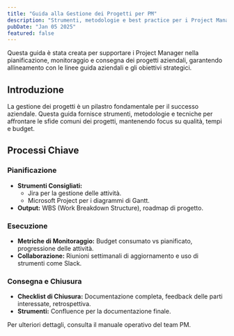 ```yaml
---
title: "Guida alla Gestione dei Progetti per PM"
description: "Strumenti, metodologie e best practice per i Project Manager nella gestione dei progetti aziendali."
pubDate: "Jan 05 2025"
featured: false
---
```


<Callout icon="📊" type="info">

Questa guida è stata creata per supportare i Project Manager nella pianificazione, monitoraggio e consegna dei progetti aziendali, garantendo allineamento con le linee guida aziendali e gli obiettivi strategici.

</Callout>

## Introduzione

La gestione dei progetti è un pilastro fondamentale per il successo aziendale. Questa guida fornisce strumenti, metodologie e tecniche per affrontare le sfide comuni dei progetti, mantenendo focus su qualità, tempi e budget.

## Processi Chiave

### Pianificazione

- **Strumenti Consigliati:**
  - Jira per la gestione delle attività.
  - Microsoft Project per i diagrammi di Gantt.
- **Output:** WBS (Work Breakdown Structure), roadmap di progetto.

### Esecuzione

- **Metriche di Monitoraggio:** Budget consumato vs pianificato, progressione delle attività.
- **Collaborazione:** Riunioni settimanali di aggiornamento e uso di strumenti come Slack.

### Consegna e Chiusura

- **Checklist di Chiusura:** Documentazione completa, feedback delle parti interessate, retrospettiva.
- **Strumenti:** Confluence per la documentazione finale.

Per ulteriori dettagli, consulta il manuale operativo del team PM.
